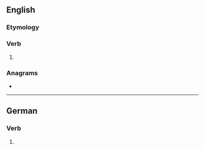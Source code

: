 ==English==

===Etymology===
{{suffix|turn|est|lang=en}}

===Verb===
{{head|en|verb form}}

# {{en-archaic second-person singular of|turn}}

===Anagrams===
* {{anagrams|en|Ruttens|entrust|nutters|test run}}

----

==German==

===Verb===
{{head|de|verb form}}

# {{de-verb form of|turnen|2|s|k1}}